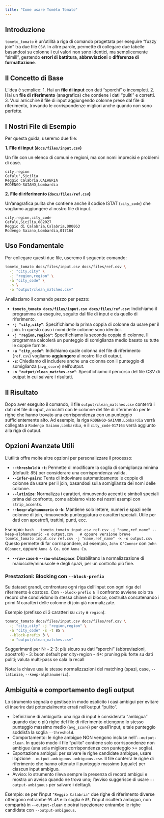 ```yaml
---
title: "Come usare Tométo Tomato"
---
```


## Introduzione

`tometo_tomato` è un'utilità a riga di comando progettata per eseguire "fuzzy join" tra due file `CSV`. In altre parole, permette di collegare due tabelle basandosi su colonne i cui valori non sono identici, ma semplicemente "simili", gestendo **errori di battitura**, **abbreviazioni** o **differenze di formattazione**.

## Il Concetto di Base

L'idea è semplice:
1.  Hai un **file di input** con dati "sporchi" o incompleti.
2.  Hai un **file di riferimento** (anagrafica) che contiene i dati "puliti" e corretti.
3.  Vuoi arricchire il file di input aggiungendo colonne prese dal file di riferimento, trovando le corrispondenze migliori anche quando non sono perfette.

## I Nostri File di Esempio

Per questa guida, useremo due file:

**1. File di input (`docs/files/input.csv`)**

Un file con un elenco di comuni e regioni, ma con nomi imprecisi e problemi di case.

```csv
city,region
Cefalu',Sicilia
Reggio Calabria,CALABRIA
RODENGO-SAIANO,Lombardia
```

**2. File di riferimento (`docs/files/ref.csv`)**

Un'anagrafica pulita che contiene anche il codice ISTAT (`city_code`) che vogliamo aggiungere al nostro file di input.

```csv
city,region,city_code
Cefalù,Sicilia,082027
Reggio di Calabria,Calabria,080063
Rodengo Saiano,Lombardia,017164
```

## Uso Fondamentale

Per collegare questi due file, useremo il seguente comando:

```bash
tometo_tomato docs/files/input.csv docs/files/ref.csv \
  -j "city,city" \
  -j "region,region" \
  -a "city_code" \
  -s \
  -o "output/clean_matches.csv"
```

Analizziamo il comando pezzo per pezzo:

-   **`tometo_tomato docs/files/input.csv docs/files/ref.csv`**: Indichiamo il programma da eseguire, seguito dal file di input e da quello di riferimento.
-   **`-j "city,city"`**: Specifichiamo la prima coppia di colonne da usare per il join. In questo caso i nomi delle colonne sono identici.
-   **`-j "region,region"`**: Specifichiamo la seconda coppia di colonne. Il programma calcolerà un punteggio di somiglianza medio basato su tutte le coppie fornite.
-   **`-a "city_code"`**: Indichiamo quale colonna del file di riferimento (`ref.csv`) vogliamo **aggiungere** al nostro file di output.
-   **`-s`**: Chiediamo di includere anche una colonna con il punteggio di somiglianza (`avg_score`) nell'output.
-   **`-o "output/clean_matches.csv"`**: Specifichiamo il percorso del file CSV di output in cui salvare i risultati.

## Il Risultato

Dopo aver eseguito il comando, il file `output/clean_matches.csv` conterrà i dati del file di input, arricchiti con le colonne del file di riferimento per le righe che hanno trovato una corrispondenza con un punteggio sufficientemente alto. Ad esempio, la riga `RODENGO-SAIANO,Lombardia` verrà collegata a `Rodengo Saiano,Lombardia`, e il `city_code` `017164` verrà aggiunto alla riga di output.


## Opzioni Avanzate Utili

L'utilità offre molte altre opzioni per personalizzare il processo:

-   **`--threshold` o `-t`**: Permette di modificare la soglia di somiglianza minima (default: 85) per considerare una corrispondenza valida.
-   **`--infer-pairs`**: Tenta di indovinare automaticamente le coppie di colonne da usare per il join, basandosi sulla somiglianza dei nomi delle colonne.
-   **`--latinize`**: Normalizza i caratteri, rimuovendo accenti e simboli speciali prima del confronto, come abbiamo visto nei nostri esempi con `strip_accents`.
-   **`--keep-alphanumeric` o `-k`**: Mantiene solo lettere, numeri e spazi nelle colonne di join, rimuovendo punteggiatura e caratteri speciali. Utile per dati con apostrofi, trattini, punti, ecc.

  Esempio:
  ```bash
  tometo_tomato input.csv ref.csv -j "name,ref_name" --keep-alphanumeric -o output.csv
  # oppure versione breve
  tometo_tomato input.csv ref.csv -j "name,ref_name" -k -o output.csv
  ```
  Questo permette di far corrispondere, ad esempio, `John O'Connor` con `John OConnor`, oppure `Anna & Co.` con `Anna Co`.

-   **`--raw-case` e `--raw-whitespace`**: Disabilitano la normalizzazione di maiuscole/minuscole e degli spazi, per un controllo più fine.

### Prestazioni: Blocking con `--block-prefix`

Su dataset grandi, confrontare ogni riga dell'input con ogni riga del riferimento è costoso. Con `--block-prefix N` il confronto avviene solo tra record che condividono la stessa chiave di blocco, costruita concatenando i primi N caratteri delle colonne di join già normalizzate.

Esempio (prefisso di 3 caratteri su `city` e `region`):

```bash
tometo_tomato docs/files/input.csv docs/files/ref.csv \
  -j "city,city" -j "region,region" \
  -a "city_code" -s -t 85 \
  --block-prefix 3 \
  -o "output/clean_matches.csv"
```

Suggerimenti per N:
- 2–3: più sicuro su dati “sporchi” (abbreviazioni, apostrofi)
- 3: buon default per city+region
- 4+: pruning più forte su dati puliti; valuta multi‑pass se cala la recall

Nota: la chiave usa le stesse normalizzazioni del matching (spazi, case, `--latinize`, `--keep-alphanumeric`).

## Ambiguità e comportamento degli output

Lo strumento segnala e gestisce in modo esplicito i casi ambigui per evitare di inserire dati potenzialmente errati nell'output "pulito".

- Definizione di ambiguità: una riga di input è considerata "ambigua" quando due o più righe del file di riferimento ottengono lo stesso punteggio massimo medio (`avg_score`) per quell'input, e tale punteggio soddisfa la soglia `--threshold`.
- Comportamento: le righe ambigue NON vengono incluse nell'`--output-clean`. In questo modo il file "pulito" contiene solo corrispondenze non ambigue (una sola migliore corrispondenza con punteggio >= soglia).
- Esportazione ambigui: per salvare le righe candidate ambigue, usare l'opzione `--output-ambiguous ambiguous.csv`. Il file conterrà le righe di riferimento che hanno ottenuto il punteggio massimo (uguale) per ciascun input ambiguo.
- Avviso: lo strumento rileva sempre la presenza di record ambigui e mostra un avviso quando ne trova uno; l'avviso suggerisce di usare `--output-ambiguous` per salvare i dettagli.

Esempio: se per l'input `"Reggio Calabria"` due righe di riferimento diverse ottengono entrambe `95.45` e la soglia è `85`, l'input risulterà ambiguo, non comparirà in `--output-clean` e potrai ispezionare entrambe le righe candidate con `--output-ambiguous`.
